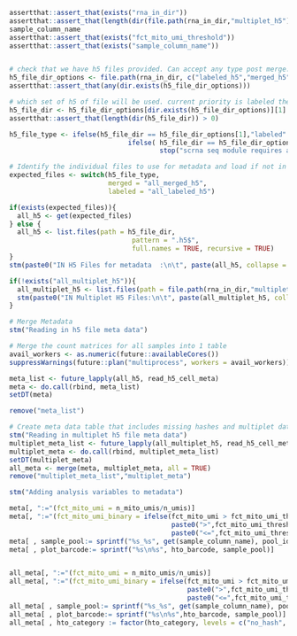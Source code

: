<!-- # Child Rmarkdown Document for scrna metadata formatting -->
<!-- Reads in metadata from labeled h5 file, adds back in metadata from multiplets -->
<!-- Parent document must have a variable "rna_in_dir" containing a subfolder "labeled_h5" -->

```r
assertthat::assert_that(exists("rna_in_dir"))
assertthat::assert_that(length(dir(file.path(rna_in_dir,"multiplet_h5")))>0)
sample_column_name
assertthat::assert_that(exists("fct_mito_umi_threshold"))
assertthat::assert_that(exists("sample_column_name"))


# check that we have h5 files provided. Can accept any type post merge. Prioritize labeled
h5_file_dir_options <- file.path(rna_in_dir, c("labeled_h5","merged_h5"))
assertthat::assert_that(any(dir.exists(h5_file_dir_options)))

# which set of h5 of file will be used. current priority is labeled then merged
h5_file_dir <- h5_file_dir_options[dir.exists(h5_file_dir_options)][1]
assertthat::assert_that(length(dir(h5_file_dir)) > 0)

h5_file_type <- ifelse(h5_file_dir == h5_file_dir_options[1],"labeled" ,
                              ifelse( h5_file_dir == h5_file_dir_options[2],"merged", 
                                      stop("scrna seq module requires an h5 input folder in input directory")))
```  

```r
# Identify the individual files to use for metadata and load if not in memory
expected_files <- switch(h5_file_type,
                         merged = "all_merged_h5",
                         labeled = "all_labeled_h5")

if(exists(expected_files)){
  all_h5 <- get(expected_files)
} else {
  all_h5 <- list.files(path = h5_file_dir, 
                               pattern = ".h5$", 
                               full.names = TRUE, recursive = TRUE)
}
stm(paste0("IN H5 Files for metadata  :\n\t", paste(all_h5, collapse = "\n\t")))

if(!exists("all_multiplet_h5")){
  all_multiplet_h5 <- list.files(path = file.path(rna_in_dir,"multiplet_h5"), pattern = "_multiplet.h5$", full.names = TRUE, recursive = TRUE)
  stm(paste0("IN Multiplet H5 Files:\n\t", paste(all_multiplet_h5, collapse = "\n\t")))
}

```

```r
# Merge Metadata
stm("Reading in h5 file meta data")

# Merge the count matrices for all samples into 1 table
avail_workers <- as.numeric(future::availableCores())
suppressWarnings(future::plan("multiprocess", workers = avail_workers))

meta_list <- future_lapply(all_h5, read_h5_cell_meta)
meta <- do.call(rbind, meta_list)
setDT(meta)

remove("meta_list")
```

```r
# Create meta data table that includes missing hashes and multiplet data
stm("Reading in multiplet h5 file meta data")
multiplet_meta_list <- future_lapply(all_multiplet_h5, read_h5_cell_meta)
multiplet_meta <- do.call(rbind, multiplet_meta_list)
setDT(multiplet_meta)
all_meta <- merge(meta, multiplet_meta, all = TRUE) 
remove("multiplet_meta_list","multiplet_meta")
```  
  
```r
stm("Adding analysis variables to metadata")

meta[, ":="(fct_mito_umi = n_mito_umis/n_umis)]
meta[, ":="(fct_mito_umi_binary = ifelse(fct_mito_umi > fct_mito_umi_threshold,
                                         paste0(">",fct_mito_umi_threshold),
                                         paste0("<=",fct_mito_umi_threshold)))]
meta[ , sample_pool:= sprintf("%s_%s", get(sample_column_name), pool_id)]
meta[ , plot_barcode:= sprintf("%s\n%s", hto_barcode, sample_pool)]


all_meta[, ":="(fct_mito_umi = n_mito_umis/n_umis)]
all_meta[, ":="(fct_mito_umi_binary = ifelse(fct_mito_umi > fct_mito_umi_threshold,
                                             paste0(">",fct_mito_umi_threshold),
                                             paste0("<=",fct_mito_umi_threshold)))]
all_meta[ , sample_pool:= sprintf("%s_%s", get(sample_column_name), pool_id)]
all_meta[ , plot_barcode:= sprintf("%s\n%s",hto_barcode, sample_pool)]
all_meta[ , hto_category := factor(hto_category, levels = c("no_hash", "singlet", "doublet", "multiplet"))]

```
